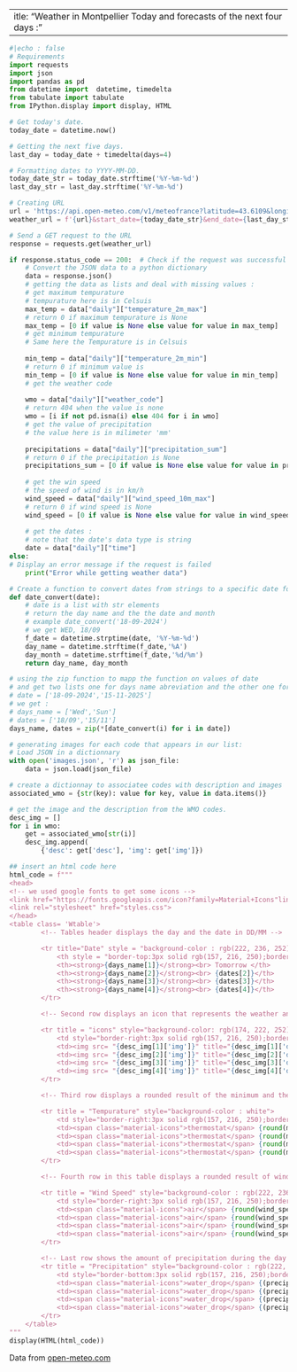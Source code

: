  ---
title: "Weather in Montpellier Today and forecasts of the next four days :"
---
```python
#|echo : false
# Requirements
import requests
import json
import pandas as pd
from datetime import  datetime, timedelta
from tabulate import tabulate
from IPython.display import display, HTML

# Get today's date.
today_date = datetime.now()

# Getting the next five days.
last_day = today_date + timedelta(days=4)

# Formatting dates to YYYY-MM-DD.
today_date_str = today_date.strftime('%Y-%m-%d')
last_day_str = last_day.strftime('%Y-%m-%d')

# Creating URL
url = 'https://api.open-meteo.com/v1/meteofrance?latitude=43.6109&longitude=3.8763&daily=weather_code,temperature_2m_max,temperature_2m_min,precipitation_sum,wind_speed_10m_max&timezone=auto'
weather_url = f'{url}&start_date={today_date_str}&end_date={last_day_str}'

# Send a GET request to the URL
response = requests.get(weather_url)

if response.status_code == 200:  # Check if the request was successful
    # Convert the JSON data to a python dictionary 
    data = response.json()
    # getting the data as lists and deal with missing values :
    # get maximum tempurature 
    # tempurature here is in Celsuis
    max_temp = data["daily"]["temperature_2m_max"]
    # return 0 if maximum tempurature is None
    max_temp = [0 if value is None else value for value in max_temp]
    # get minimum tempurature
    # Same here the Tempurature is in Celsuis
    
    min_temp = data["daily"]["temperature_2m_min"]
    # return 0 if minimum value is 
    min_temp = [0 if value is None else value for value in min_temp]
    # get the weather code
    
    wmo = data["daily"]["weather_code"]
    # return 404 when the value is none
    wmo = [i if not pd.isna(i) else 404 for i in wmo]
    # get the value of precipitation
    # the value here is in milimeter 'mm' 
    
    precipitations = data["daily"]["precipitation_sum"]
    # return 0 if the precipitation is None
    precipitations_sum = [0 if value is None else value for value in precipitations]
    
    # get the win speed
    # the speed of wind is in km/h
    wind_speed = data["daily"]["wind_speed_10m_max"]
    # return 0 if wind speed is None 
    wind_speed = [0 if value is None else value for value in wind_speed]
    
    # get the dates :
    # note that the date's data type is string 
    date = data["daily"]["time"]
else: 
# Display an error message if the request is failed
    print("Error while getting weather data")

# Create a function to convert dates from strings to a specific date format.
def date_convert(date):
    # date is a list with str elements
    # return the day name and the the date and month 
    # example date_convert('18-09-2024') 
    # we get WED, 18/09
    f_date = datetime.strptime(date, '%Y-%m-%d')
    day_name = datetime.strftime(f_date,'%A')
    day_month = datetime.strftime(f_date,'%d/%m')
    return day_name, day_month

# using the zip function to mapp the function on values of date
# and get two lists one for days name abreviation and the other one for the date in MM/DD format for example : 
# date = ['18-09-2024','15-11-2025']
# we get :
# days_name = ['Wed','Sun']
# dates = ['18/09','15/11']
days_name, dates = zip(*[date_convert(i) for i in date])

# generating images for each code that appears in our list:
# Load JSON in a dictionnary
with open('images.json', 'r') as json_file:
    data = json.load(json_file)

# create a dictionnay to associatee codes with description and images 
associated_wmo = {str(key): value for key, value in data.items()}

# get the image and the description from the WMO codes.
desc_img = []
for i in wmo:
    get = associated_wmo[str(i)]
    desc_img.append(
        {'desc': get['desc'], 'img': get['img']})

## insert an html code here 
html_code = f"""
<head> 
<!-- we used google fonts to get some icons -->
<link href="https://fonts.googleapis.com/icon?family=Material+Icons"link rel="stylesheet"> 
<link rel="stylesheet" href="styles.css">
</head>
<table class= 'Wtable'>
        <!-- Tables header displays the day and the date in DD/MM -->

        <tr title="Date" style = "background-color : rgb(222, 236, 252)">
            <th style = "border-top:3px solid rgb(157, 216, 250);border-right:3px solid rgb(157, 216, 250);border-left:3px solid rgb(157, 216, 250)"><strong>{days_name[0]}</strong><br> Today </th>
            <th><strong>{days_name[1]}</strong><br> Tomorrow </th>
            <th><strong>{days_name[2]}</strong><br> {dates[2]}</th>
            <th><strong>{days_name[3]}</strong><br> {dates[3]}</th>
            <th><strong>{days_name[4]}</strong><br> {dates[4]}</th>
        </tr>

        <!-- Second row displays an icon that represents the weather and an associated description  -->

        <tr title = "icons" style="background-color: rgb(174, 222, 252)">
            <td style="border-right:3px solid rgb(157, 216, 250);border-left:3px solid rgb(157, 216, 250)"><img src= "{desc_img[0]['img']}" title="{desc_img[0]['desc']}"><strong>{desc_img[0]['desc']}</strong></td>
            <td><img src= "{desc_img[1]['img']}" title="{desc_img[1]['desc']}"><strong>{desc_img[1]['desc']}</strong></td>
            <td><img src= "{desc_img[2]['img']}" title="{desc_img[2]['desc']}"><strong>{desc_img[2]['desc']}</strong></td>
            <td><img src= "{desc_img[3]['img']}" title="{desc_img[3]['desc']}"><strong>{desc_img[3]['desc']}</strong></td>
            <td><img src= "{desc_img[4]['img']}" title="{desc_img[4]['desc']}"><strong>{desc_img[4]['desc']}</strong></td>
        </tr>

        <!-- Third row displays a rounded result of the minimum and the maximum tempurature during the day in Celsuis-->

        <tr title = "Tempurature" style="background-color : white">
            <td style="border-right:3px solid rgb(157, 216, 250);border-left:3px solid rgb(157, 216, 250)"><span class="material-icons">thermostat</span> {round(min_temp[0])}°C - {round(max_temp[0])}°C </td>
            <td><span class="material-icons">thermostat</span> {round(min_temp[1])}°C - {round(max_temp[1])}°C </td>
            <td><span class="material-icons">thermostat</span> {round(min_temp[2])}°C - {round(max_temp[2])}°C </td>
            <td><span class="material-icons">thermostat</span> {round(min_temp[3])}°C - {round(max_temp[3])}°C </td>
            <td><span class="material-icons">thermostat</span> {round(min_temp[4])}°C - {round(max_temp[4])}°C </td>
        </tr>

        <!-- Fourth row in this table displays a rounded result of wind speed during the day in Km/h  -->

        <tr title = "Wind Speed" style="background-color : rgb(222, 236, 252)">
            <td style="border-right:3px solid rgb(157, 216, 250);border-left:3px solid rgb(157, 216, 250)"><span class="material-icons">air</span> {round(wind_speed[0])} Km/h</td>
            <td><span class="material-icons">air</span> {round(wind_speed[1])} Km/h</td>
            <td><span class="material-icons">air</span> {round(wind_speed[2])} Km/h</td>
            <td><span class="material-icons">air</span> {round(wind_speed[3])} Km/h</td>
            <td><span class="material-icons">air</span> {round(wind_speed[4])} Km/h</td>
        </tr>

        <!-- Last row shows the amount of precipitation during the day in mili meter  -->
        <tr title = "Precipitation" style="background-color : rgb(222, 236, 252)">
            <td style="border-bottom:3px solid rgb(157, 216, 250);border-right:3px solid rgb(157, 216, 250);border-left:3px solid rgb(157, 216, 250)"><span class="material-icons">water_drop</span> {round(precipitations_sum[0])} mm</td>
            <td><span class="material-icons">water_drop</span> {(precipitations_sum[1])} mm</td>
            <td><span class="material-icons">water_drop</span> {(precipitations_sum[2])} mm</td>
            <td><span class="material-icons">water_drop</span> {(precipitations_sum[3])} mm</td>
            <td><span class="material-icons">water_drop</span> {(precipitations_sum[4])} mm</td>
        </tr>
    </table>
"""
display(HTML(html_code))
```
Data from [open-meteo.com]('https://open-meteo.com/en/docs/meteofrance-api')